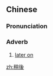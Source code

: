 {{also|稍后}}
==Chinese==
{{zh-forms|s=稍后}}

===Pronunciation===
{{zh-pron
|m=shāohòu
|cat=adv
}}

===Adverb===
{{zh-adv}}

# [[later on]]

[[zh:稍後]]